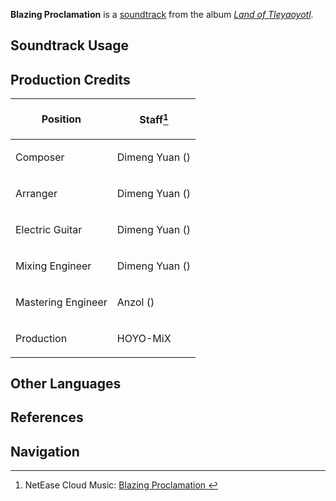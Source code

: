 {{Stub|production credits}}
{{Soundtrack Infobox
|image          = Land of Tleyaoyotl.png
|album          = Land of Tleyaoyotl
|disc           = 1
|number         = 26
|featured       = 
|featured2      = 
|featured3      = 
|featured_disc  = 
|featured_disc2 = 
|featured_disc3 = 
|youtube_id     = scW7nQto75A
|spotify_id     = 3sH3qK1Q8PhtlOEK1R7lde
|previous       = Moment of Solace
|next           = Ode of Resurrection: Doxology
}}
'''Blazing Proclamation''' is a [[soundtrack]] from the album ''[[Land of Tleyaoyotl]]''.

==Soundtrack Usage==
{{Soundtrack Usage
|location          = 
|quest             = Pilgrimage of the Return of the Sacred Flame (Quest)
|domain            = 
|eventgameplay     = 
|special_displayed = 
|special           = 
|teapot            = 
|mediaoriginal     =
}}
<!--
==Other Arrangements==
{{Files by Category Gallery|Media Using an Unreleased Arrangement of {{subst:#titleparts:{{subst:PAGENAME}}}} Soundtrack}}
-->
==Production Credits==
{| class="wikitable"
! Position
! Staff<ref>NetEase Cloud Music: [https://music.163.com/#/song?id=2635291854 Blazing Proclamation {{zh|炎威的燎告}}]</ref>
|-
! Composer
| Dimeng Yuan ({{zh|苑迪萌}})
|-
! Arranger
| Dimeng Yuan ({{zh|苑迪萌}})
|-
! Electric Guitar
| Dimeng Yuan ({{zh|苑迪萌}})
|-
! Mixing Engineer
| Dimeng Yuan ({{zh|苑迪萌}})
|-
! Mastering Engineer
| Anzol ({{zh|鸦雀有声}})
|-
! Production
| HOYO-MiX
|}

<!--
==Gallery==
<gallery>
</gallery>

==Trivia==
-->
==Other Languages==
{{Other Languages
|en       = Blazing Proclamation
|zhs      = 
|zhs_rm   = 
|zht      = 
|zht_rm   = 
|zh_tl    = 
|ja       = 烈炎の宣告
|ja_rm    = Retsuen no Senkoku
|ja_tl    = Proclamation of Blazing Flames
}}

==References==
{{Reflist}}

==Navigation==
{{Soundtrack Navbox|Land of Tleyaoyotl}}